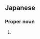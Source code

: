 ==Japanese==
{{ja-kanjitab|たか|し}}

===Proper noun===
{{ja-pos|proper|たかし}}

# {{given name|male|lang=ja|sort=たかし}}